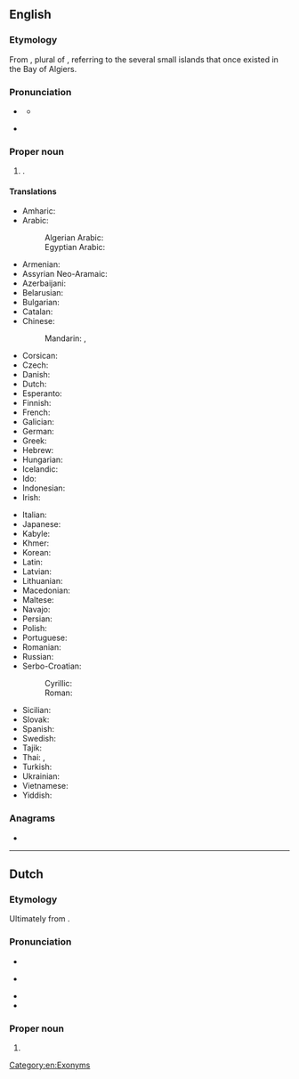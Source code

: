 ==English==
{{wikipedia}}

===Etymology===
From {{der|en|ar|اَلْجَزَائِر||the islands}}, plural of {{m|ar|جَزِيرَة||island}}, referring to the several small islands that once existed in the Bay of Algiers.

===Pronunciation===
* {{a|UK}} {{IPA|en|/ælˈdʒɪəz/}}
** {{audio|en|LL-Q1860 (eng)-Vealhurl-Algiers.wav|Audio (UK)}}
* {{a|US}} {{IPA|en|/ælˈdʒɪɹz/}}

===Proper noun===
{{en-proper noun}}

# {{place|en|capital city|c/Algeria}}.

====Translations====
{{trans-top|the capital of Algeria}}
* Amharic: {{t|am|አልጀርስ}}
* Arabic: {{t+|ar|الْجَزَائِر|f-p}}
*: Algerian Arabic: {{t|arq|دْزاير|f-p|tr=dzayer}}
*: Egyptian Arabic: {{t|arz|الجزاير|tr=el-gazāyer}}
* Armenian: {{t+|hy|Ալժիր}}
* Assyrian Neo-Aramaic: {{t|aii|ܓܙܐܝܪ|sc=Syrc}}
* Azerbaijani: {{t+|az|Əlcəzair}}
* Belarusian: {{t|be|Алжы́р|m}}
* Bulgarian: {{t|bg|Алжи́р|m}}
* Catalan: {{t|ca|Alger|m}}
* Chinese:
*: Mandarin: {{t+|cmn|阿爾及爾}}, {{t+|cmn|阿尔及尔|tr=Ā'ěrjí'ěr}}
* Corsican: {{t|co|Algeri|f}}
* Czech: {{t+|cs|Alžír|m}}
* Danish: {{t+|da|Algier|n}}
* Dutch: {{t+|nl|Algiers|n}}
* Esperanto: {{t+|eo|Alĝero}}
* Finnish: {{t+|fi|Alger}}
* French: {{t+|fr|Alger|m|f}}
* Galician: {{t+|gl|Alxer}}
* German: {{t+|de|Algier|n}}
* Greek: {{t|el|Αλγέρι|n}}
* Hebrew: {{t|he|אלג׳יר|f|tr=aljír}}
* Hungarian: {{t+|hu|Algír}}
* Icelandic: {{t|is|Algeirsborg}}
* Ido: {{t+|io|Aljer}}
* Indonesian: {{t|id|Aljir}}
* Irish: {{t|ga|Cathair na hAilgéire|f}}
{{trans-mid}}
* Italian: {{t+|it|Algeri|f}}
* Japanese: {{t|ja|アルジェ|tr=Aruje}}
* Kabyle: {{t|kab|ⴷⵣⴰⵢⴻ|tr=dzayer}}
* Khmer: {{t+|km|អាល់ហ្សេ}}
* Korean: {{t|ko|^알제}}
* Latin: {{t|la|Algeria|f}}
* Latvian: {{t|lv|Alžīra}}
* Lithuanian: {{t+|lt|Alžyras}}
* Macedonian: {{t+|mk|Алжир|m}}
* Maltese: {{t|mt|Alġier}}
* Navajo: {{t|nv|Áljiis}}
* Persian: {{t|fa|الجزیره|tr=aljazire}}
* Polish: {{t+|pl|Algier|m}}
* Portuguese: {{t+|pt|Argel|m}}
* Romanian: {{t+|ro|Alger}}
* Russian: {{t+|ru|Алжи́р|m}}
* Serbo-Croatian:
*: Cyrillic: {{t|sh|А̀лжӣр|m}}
*: Roman: {{t+|sh|Àlžīr|m}}
* Sicilian: {{t|scn|Algeri|f}}
* Slovak: {{t+|sk|Alžír|m}}
* Spanish: {{t+|es|Argel|m}}
* Swedish: {{t+|sv|Alger|n}}
* Tajik: {{t|tg|Алҷазира}}
* Thai: {{t|th|แอลเจียร์ส}}, {{t|th|อัลเจียร์ส}}
* Turkish: {{t+|tr|Cezayir}}
* Ukrainian: {{t+|uk|Алжи́р|m}}
* Vietnamese: {{t|vi|An-giê}}
* Yiddish: {{t|yi|אַלזשיר|n}}
{{trans-bottom}}

===Anagrams===
* {{anagrams|en|a=aegilrs|airlegs|largies|sea-girl}}

[[Category:en:Exonyms]]

----

==Dutch==

===Etymology===
Ultimately from {{der|nl|ar|اَلْجَزَائِر}}. {{etystub|nl}}

===Pronunciation===
* {{IPA|nl|/ɑlˈɣiːrs/}}
* {{a|NL}} {{audio|nl|Nl-Algiers.ogg|audio}}
* {{hyphenation|nl|Al|giers}}
* {{rhyme|nl|iːrs}}

===Proper noun===
{{nl-proper noun|n}}

# {{place|nl|capital city|c/Algeria|t=Algiers}}